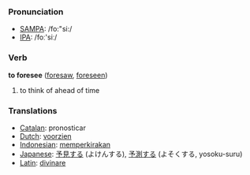 === Pronunciation ===
*[[w:SAMPA|SAMPA]]: /fo:"si:/
*[[w:IPA|IPA]]: /foː'siː/

=== Verb ===

'''to foresee''' ([[foresaw]], [[foreseen]])

# to think of ahead of time

=== Translations ===
*[[Catalan]]: pronosticar
*[[Dutch]]: [[voorzien]]
*[[Indonesian]]: [[kira|memperkirakan]]
*[[Japanese]]: [[予見]]する (よけんする), [[予測]]する (よそくする, yosoku-suru)
*[[Latin]]: [[divinare]]